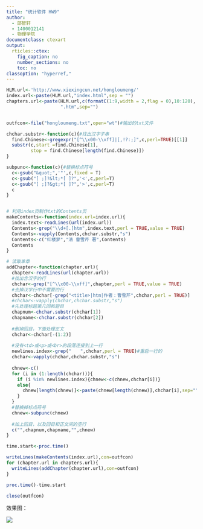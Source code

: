 ---
title: "统计软件 HW9"
author:
  - 邵智轩
  - 1400012141
  - 物理学院
documentclass: ctexart
output:
  rticles::ctex:
    fig_caption: no
    number_sections: no
    toc: no
classoption: "hyperref,"
---

```{r,warning=FALSE,tidy=TRUE}
HLM.url<-'http://www.xiexingcun.net/hongloumeng/'
index.url<-paste(HLM.url,"index.html",sep = "")
chapters.url<-paste(HLM.url,c(formatC(1:9,width = 2,flag = 0),10:120),
                    ".htm",sep="")


outfcon<-file("hongloumeng.txt",open="wt")#输出的txt文件

chchar.substr<-function(c){#找出汉字子串
  find.Chinese<-gregexpr("[^\\x00-\\xff]|[,!?:;]",c,perl=TRUE)[[1]]
  substr(c,start =find.Chinese[1],
         stop = find.Chinese[length(find.Chinese)])
}

subpunc<-function(c){#替换标点符号
  c<-gsub("&quot;",'"',c,fixed = T)
  c<-gsub("[ ;]?&lt;*[ ]?",'<',c,perl=T)
  c<-gsub("[ ;]?&gt;*[ ]?",'>',c,perl=T)
  c
}


# 利用index页制作txt的Contents页
makeContents<-function(index.url=index.url){
  index.text<-readLines(url(index.url))
  Contents<-grep("\\d+[.]htm",index.text,perl = TRUE,value = TRUE)
  Contents<-vapply(Contents,chchar.substr,"s")
  Contents<-c("红楼梦","清 曹雪芹 著",Contents)
  Contents
}

# 读取单章
addChapter<-function(chapter.url){
  chapter<-readLines(url(chapter.url))
  #找出含汉字的行
  chchar<-grep("[^\\x00-\\xff]",chapter,perl = TRUE,value = TRUE)
  #去掉汉字行中不需要的行
  chchar<-chchar[-grep("<title>|htm|作者：曹雪芹",chchar,perl = TRUE)]
  #chchar<-vapply(chchar,chchar.substr,"s")
  #先处理标题第几回和题目
  chapnum<-chchar.substr(chchar[1])
  chapname<-chchar.substr(chchar[2])
  
  #删掉回目，下面处理正文
  chchar<-chchar[-(1:2)]
  
  #没有<td>或<p>或<br>的段落连接到上一行
  newlines.index<-grep("　　",chchar,perl = TRUE)#重启一行的
  chchar<-vapply(chchar,chchar.substr,"s")
  
  chnew<-c()
  for (i in (1:length(chchar))){
    if (i %in% newlines.index){chnew<-c(chnew,chchar[i])}
    else{
      chnew[length(chnew)]<-paste(chnew[length(chnew)],chchar[i],sep="")
    }
  }
  #替换掉标点符号
  chnew<-subpunc(chnew)
  
  #加上回目，以及回目和正文间的空行
  c("",chapnum,chapname,"",chnew)
}

time.start<-proc.time()

writeLines(makeContents(index.url),con=outfcon)
for (chapter.url in chapters.url){
  writeLines(addChapter(chapter.url),con=outfcon)
}

proc.time()-time.start

close(outfcon)
```

效果图：

![](1.png)